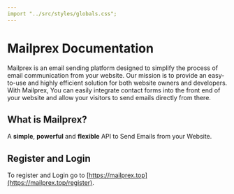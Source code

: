 ```yaml
---
import "../src/styles/globals.css";
---
```

# Mailprex Documentation
 
 Mailprex is an email sending platform designed to simplify the process
          of email communication from your website. Our mission is to provide an
          easy-to-use and highly efficient solution for both website owners and
          developers. With Mailprex, You can easily integrate contact forms into
          the front end of your website and allow your visitors to send emails
          directly from there.

## What is Mailprex?

A **simple**, **powerful** and **flexible** API to Send Emails from your Website.

## Register and Login

To register and Login go to [https://mailprex.top](https://mailprex.top/register).
